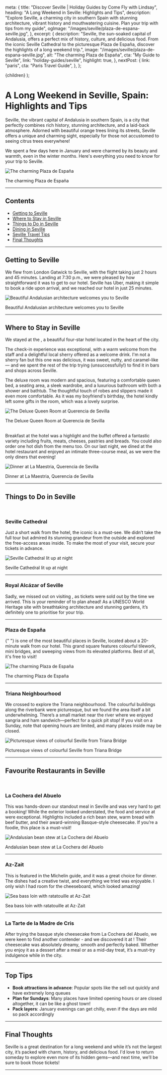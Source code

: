 
  meta: {
    title: "Discover Seville | Holiday Guides by Come Fly with Lindsay",
    heading: "A Long Weekend in Seville: Highlights and Tips",
    description:
      "Explore Seville, a charming city in southern Spain with stunning architecture, vibrant history and mouthwatering cuisine. Plan your trip with tips from my guide",
    ogImage: "/images/seville/plaza-de-espana-seville.jpg",
  },
  excerpt: {
    description:
      "Seville, the sun-soaked capital of Andalusia, offers a perfect mix of history, culture, and delicious food. From the iconic Seville Cathedral to the picturesque Plaza de España, discover the highlights of a long weekend trip.",
    image: "/images/seville/plaza-de-espana-seville.jpg",
    alt: "The charming Plaza de España",
    cta: "My Guide to Seville",
    link: "holiday-guides/seville",
    highlight: true,
  },
  nextPost: {
    link: "paris",
    cta: "Paris Travel Guide",
  },
};

  <BlogPost details={details}>{children}</BlogPost>
);

# A Long Weekend in Seville, Spain: Highlights and Tips

<PostDetails dateUpdated="Jan 2025" />

Seville, the vibrant capital of Andalusia in southern Spain, is a city that perfectly combines rich history, stunning architecture, and a laid-back atmosphere. Adorned with beautiful orange trees lining its streets, Seville offers a unique and charming sight, especially for those not accustomed to seeing citrus trees everywhere!

We spent a few days here in January and were charmed by its beauty and warmth, even in the winter months. Here's everything you need to know for your trip to Seville.

![The charming Plaza de España](/images/seville/plaza-de-espana-seville.jpg)

<figcaption>The charming Plaza de España</figcaption>

---

## Contents

- [Getting to Seville](#getting-there)
- [Where to Stay in Seville](#accommodation)
- [Things to Do in Seville](#things-to-do)
- [Dining in Seville](#dining)
- [Seville Travel Tips](#tips)
- [Final Thoughts](#summary)

---

## Getting to Seville<a name="getting-there"></a>

We flew from London Gatwick to Seville, with the flight taking just 2 hours and 45 minutes. Landing at 7:30 p.m., we were pleased by how straightforward it was to get to our hotel. Seville has Uber, making it simple to book a ride upon arrival, and we reached our hotel in just 25 minutes.

![Beautiful Andalusian architecture welcomes you to Seville](/images/seville/seville-streets.jpg)

<figcaption>
  Beautiful Andalusian architecture welcomes you to Seville
</figcaption>

---

## Where to Stay in Seville<a name="accommodation"></a>

We stayed at the <ExternalLink
cta="Querencia de Sevilla, Autograph Collection"
href="https://www.booking.com/hotel/es/querencia-de-sevilla-autograph-collection.en-gb.html"
/>, a beautiful four-star hotel located in the heart of the city.

The check-in experience was exceptional, with a warm welcome from the staff and a delightful local sherry offered as a welcome drink. I'm not a sherry fan but this one was delicious, it was sweet, nutty, and caramel-like — and we spent the rest of the trip trying (unsuccessfully!) to find it in bars and shops across Seville.

The deluxe room was modern and spacious, featuring a comfortable queen bed, a seating area, a sleek wardrobe, and a luxurious bathroom with both a shower and bathtub. The thoughtful touch of robes and slippers made it even more comfortable. As it was my boyfriend's birthday, the hotel kindly left some gifts in the room, which was a lovely surprise.

![The Deluxe Queen Room at Querencia de Sevilla](/images/seville/querencia-de-seville-room.jpg)

<figcaption>The Deluxe Queen Room at Querencia de Sevilla</figcaption>
<br />

Breakfast at the hotel was a highlight and the buffet offered a fantastic variety including fruits, meats, cheeses, pastries and breads. You could also order one hot dish from the menu too. On our last night, we dined at the hotel restaurant <ExternalLink
cta="La Maestria"
href="https://www.marriott.com/en-us/dining/restaurant-bar/svqas-querencia-de-sevilla-autograph-collection/6673530-la-maestr-a.mi"
/> and enjoyed an intimate three-course meal, as we were the only diners that evening!

![Dinner at La Maestria, Querencia de Sevilla](/images/seville/querencia-de-seville-dinner.jpg)

<figcaption>Dinner at La Maestria, Querencia de Sevilla</figcaption>

---

## Things to Do in Seville<a name="things-to-do"></a>

<br />

### Seville Cathedral

Just a short walk from the hotel, the iconic <ExternalLink
cta="Seville Cathedral"
href="https://www.catedraldesevilla.es/"
/> is a must-see. We didn’t take the full tour but admired its stunning grandeur from the outside and explored the free-access areas inside. To make the most of your visit, secure your tickets in advance.

![Seville Cathedral lit up at night](/images/seville/seville-cathedral-night.jpg)

<figcaption>Seville Cathedral lit up at night</figcaption>

---

### Royal Alcázar of Seville

Sadly, we missed out on visiting <ExternalLink
cta="Royal Alcázar"
href="https://www.alcazarsevilla.org/"
/>, as tickets were sold out by the time we arrived. This is your reminder of to plan ahead! As a UNESCO World Heritage site with breathtaking architecture and stunning gardens, it’s definitely one to prioritise for your trip.

---

### Plaza de España

<p>
  <ExternalLink
    cta="Plaza de España"
    href="https://www.andalucia.com/cities/seville/plazadeespana.htm"
  />{" "}
  is one of the most beautiful places in Seville, located about a 20-minute walk
  from our hotel. This grand square features colourful tilework, mini bridges,
  and sweeping views from its elevated platforms. Best of all, it's free to
  visit!
</p>

![The charming Plaza de España](/images/seville/plaza-de-espana-seville-wide.jpg)

<figcaption>The charming Plaza de España</figcaption>

---

### Triana Neighbourhood

We crossed <ExternalLink
cta="Triana Bridge"
href="https://www.andalucia.com/cities/seville/triana.htm"
/> to explore the Triana neighbourhood. The colourful buildings along the riverbank were picturesque, but we found the area itself a bit underwhelming. There’s a small market near the river where we enjoyed sangria and ham sandwich—perfect for a quick pit stop! If you visit on a Sunday, note that opening hours are limited, and many places inside may be closed.

![Picturesque views of colourful Seville from Triana Bridge](/images/seville/triana-bridge-seville.jpg)

<figcaption>
  Picturesque views of colourful Seville from Triana Bridge
</figcaption>

---

## Favourite Restaurants in Seville<a name="dining"></a>

<br />

### **La Cochera del Abuelo**

This was hands-down our standout meal in Seville and was very hard to get a booking! While the exterior looked understated, the food and service at <ExternalLink
cta="La Cochera del Abuelo"
href="https://www.instagram.com/lacocheradelabuelo/"
/> were exceptional. Highlights included a rich bean stew, warm bread with beef butter, and their award-winning Basque-style cheesecake. If you’re a foodie, this place is a must-visit!

![Andalusian bean stew at La Cochera del Abuelo](/images/seville/bean-stew-la-cochera-del-abuelo.jpg)

<figcaption>Andalusian bean stew at La Cochera del Abuelo</figcaption>

---

### **Az-Zait**

This <ExternalLink
cta="restaurant"
href="https://azzait.eatbu.com/?lang=en#menu"
/> is featured in the Michelin guide, and it was a great choice for dinner. The dishes had a creative twist, and everything we tried was enjoyable. I only wish I had room for the cheeseboard, which looked amazing!

![Sea bass loin with ratatouille at Az-Zait](/images/seville/dinner-az-zait-seville.jpg)

<figcaption>Sea bass loin with ratatouille at Az-Zait</figcaption>

---

### **La Tarte de la Madre de Cris**

After trying the basque style cheesecake from La Cochera del Abuelo, we were keen to find another contender - and we discovered it at <ExternalLink
  cta="La Tarte de la Madre de Cris"
  href="https://www.latartadelamadredecris.com/"
/>! Their cheesecake was absolutely dreamy, smooth and perfectly baked. Whether you
enjoy it as a dessert after a meal or as a mid-day treat, it’s a must-try indulgence
while in the city.

---

## Top Tips<a name="tips"></a>

- **Book attractions in advance**: Popular spots like the <ExternalLink
  cta="Royal Alcázar"
  href="https://alcazarsevilla.org/"
  /> sell out quickly and have extremely long queues
- **Plan for Sundays**: Many places have limited opening hours or are closed altogether, it can be like a ghost town!
- **Pack layers**: January evenings can get chilly, even if the days are mild so pack accordingly

---

## Final Thoughts<a name="summary"></a>

Seville is a great destination for a long weekend and while it’s not the largest city, it’s packed with charm, history, and delicious food. I'd love to return someday to explore even more of its hidden gems—and next time, we’ll be sure to book those <ExternalLink
cta="Royal Alcázar"
href="https://alcazarsevilla.org/"
/> tickets!

---
